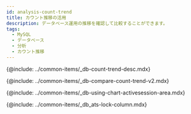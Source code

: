 ```yaml
---
id: analysis-count-trend
title: カウント推移の活用
description: データベース運用の推移を確認して比較することができます。
tags:
  - MySQL
  - データベース
  - 分析
  - カウント推移
---
```



<!-- 카운트 추이 -->

{@include: ../common-items/_db-count-trend-desc.mdx}  

<!-- 카운트 추이 비교 -->

{@include: ../common-items/_db-compare-count-trend-v2.mdx}  

<!-- 차트 및 액티브 세션 영역 활용하기 -->

{@include: ../common-items/_db-using-chart-activesession-area.mdx}  

<!-- 컬럼 정보 안내 -->

{@include: ../common-items/_db_ats-lock-column.mdx}  
